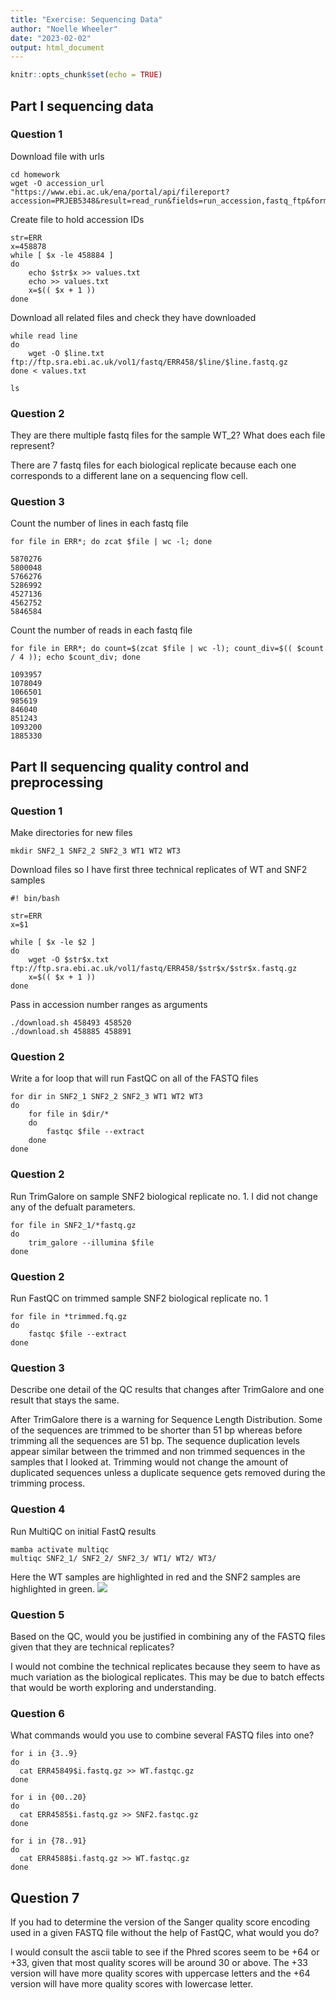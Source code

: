 ```yaml
---
title: "Exercise: Sequencing Data"
author: "Noelle Wheeler"
date: "2023-02-02"
output: html_document
---
```


```r
knitr::opts_chunk$set(echo = TRUE)
```

## Part I sequencing data
### Question 1

Download file with urls
```{}
cd homework
wget -O accession_url "https://www.ebi.ac.uk/ena/portal/api/filereport?accession=PRJEB5348&result=read_run&fields=run_accession,fastq_ftp&format=tsv&download=true&limit=0"
```

Create file to hold accession IDs
```{}
str=ERR
x=458878
while [ $x -le 458884 ]
do
    echo $str$x >> values.txt
    echo >> values.txt
    x=$(( $x + 1 ))
done
```

Download all related files and check they have downloaded

```{}
while read line
do
    wget -O $line.txt ftp://ftp.sra.ebi.ac.uk/vol1/fastq/ERR458/$line/$line.fastq.gz
done < values.txt 

ls
```

### Question 2
They are there multiple fastq files for the sample WT_2? What does each file represent?

There are 7 fastq files for each biological replicate because each one corresponds to a different lane on a sequencing flow cell.

### Question 3
Count the number of lines in each fastq file
```{}
for file in ERR*; do zcat $file | wc -l; done
```

```
5870276
5800048
5766276
5286992
4527136
4562752
5846584
```

Count the number of reads in each fastq file
```{}
for file in ERR*; do count=$(zcat $file | wc -l); count_div=$(( $count / 4 )); echo $count_div; done
```

```
1093957
1078049
1066501
985619
846040
851243
1093200
1885330
```

## Part II sequencing quality control and preprocessing
### Question 1

Make directories for new files
```{}
mkdir SNF2_1 SNF2_2 SNF2_3 WT1 WT2 WT3
```

Download files so I have first three technical replicates of WT and SNF2 samples
```{}
#! bin/bash

str=ERR
x=$1

while [ $x -le $2 ]
do
    wget -O $str$x.txt ftp://ftp.sra.ebi.ac.uk/vol1/fastq/ERR458/$str$x/$str$x.fastq.gz
    x=$(( $x + 1 ))
done
```

Pass in accession number ranges as arguments
```{}
./download.sh 458493 458520
./download.sh 458885 458891
```

### Question 2
Write a for loop that will run FastQC on all of the FASTQ files
```{}
for dir in SNF2_1 SNF2_2 SNF2_3 WT1 WT2 WT3
do
    for file in $dir/*
    do
        fastqc $file --extract
    done
done
```

### Question 2
Run TrimGalore on sample SNF2 biological replicate no. 1. I did not change any of the defualt parameters.
```{}
for file in SNF2_1/*fastq.gz
do
    trim_galore --illumina $file
done
```

### Question 2
Run FastQC on trimmed sample SNF2 biological replicate no. 1
```{}
for file in *trimmed.fq.gz
do
    fastqc $file --extract
done
```

### Question 3
Describe one detail of the QC results that changes after TrimGalore and one result that stays the same.

After TrimGalore there is a warning for Sequence Length Distribution. Some of the sequences are trimmed to be shorter than 51 bp whereas before trimming all the sequences are 51 bp. 
The sequence duplication levels appear similar between the trimmed and non trimmed sequences in the samples that I looked at. Trimming would not change the amount of duplicated sequences unless a duplicate sequence gets removed during the trimming process. 

### Question 4
Run MultiQC on initial FastQ results
```{}
mamba activate multiqc
multiqc SNF2_1/ SNF2_2/ SNF2_3/ WT1/ WT2/ WT3/
```
Here the WT samples are highlighted in red and the SNF2 samples are highlighted in green.
![](/Users/noelawheeler/Downloads/fastqc_sequence_counts_plot.png)

### Question 5
Based on the QC, would you be justified in combining any of the FASTQ files given that they are technical replicates?

I would not combine the technical replicates because they seem to have as much variation as the biological replicates. This may be due to batch effects that would be worth exploring and understanding.

### Question 6
What commands would you use to combine several FASTQ files into one?

```{}
for i in {3..9}
do
  cat ERR45849$i.fastq.gz >> WT.fastqc.gz
done

for i in {00..20}
do
  cat ERR4585$i.fastq.gz >> SNF2.fastqc.gz
done

for i in {78..91}
do
  cat ERR4588$i.fastq.gz >> WT.fastqc.gz
done
```
## Question 7
If you had to determine the version of the Sanger quality score encoding used in a given FASTQ file without the help of FastQC, what would you do?

I would consult the ascii table to see if the Phred scores seem to be +64 or +33, given that most quality scores will be around 30 or above. The +33 version will have more quality scores with uppercase letters and the +64 version will have more quality scores with lowercase letter. 
